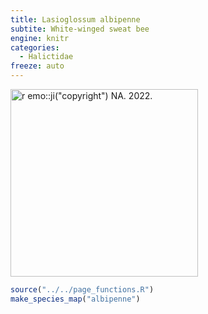 ```yaml
---
title: Lasioglossum albipenne
subtite: White-winged sweat bee
engine: knitr
categories:
  - Halictidae
freeze: auto
---
```

[![`r emo::ji("copyright")` NA. 2022.](/files/no_bee.png){height=300}](https://inaturalist.ca/observations/134979380)

```r
source("../../page_functions.R")
make_species_map("albipenne")
```
